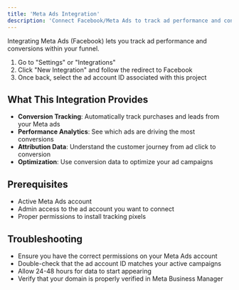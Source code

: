 ```yaml
---
title: 'Meta Ads Integration'
description: 'Connect Facebook/Meta Ads to track ad performance and conversions'
---
```


Integrating Meta Ads (Facebook) lets you track ad performance and conversions within your funnel.

1. Go to "Settings" or "Integrations"
2. Click "New Integration" and follow the redirect to Facebook
3. Once back, select the ad account ID associated with this project

## What This Integration Provides

- **Conversion Tracking**: Automatically track purchases and leads from your Meta ads
- **Performance Analytics**: See which ads are driving the most conversions
- **Attribution Data**: Understand the customer journey from ad click to conversion
- **Optimization**: Use conversion data to optimize your ad campaigns

## Prerequisites

- Active Meta Ads account
- Admin access to the ad account you want to connect
- Proper permissions to install tracking pixels

## Troubleshooting

- Ensure you have the correct permissions on your Meta Ads account
- Double-check that the ad account ID matches your active campaigns
- Allow 24-48 hours for data to start appearing
- Verify that your domain is properly verified in Meta Business Manager 